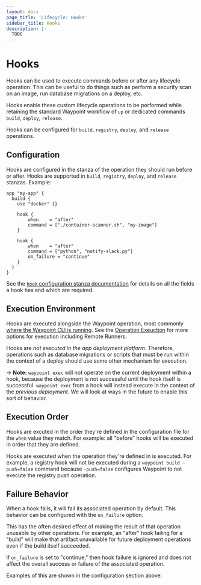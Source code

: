 ```yaml
---
layout: docs
page_title: 'Lifecycle: Hooks'
sidebar_title: Hooks
description: |-
  TODO
---
```


# Hooks

Hooks can be used to execute commands before or after any lifecycle operation.
This can be useful to do things such as perform a security scan on an image,
run database migrations on a deploy, etc.

Hooks enable these custom lifecycle operations to be performed while
retaining the standard Waypoint workflow of `up` or dedicated commands
`build`, `deploy`, `release`.

Hooks can be configured for `build`, `registry`, `deploy`, and `release`
operations.

## Configuration

Hooks are configured in the stanza of the operation they should run
before or after. Hooks are supported in `build`, `registry`, `deploy`,
and `release` stanzas. Example:

```
app "my-app" {
  build {
    use "docker" {}

    hook {
        when    = "after"
        command = ["./container-scanner.sh", "my-image"]
    }

    hook {
        when    = "after"
        command = ["python", "notify-slack.py"]
        on_failure = "continue"
    }
  }
}
```

See the [`hook` configuration stanza documentation](/docs/waypoint-hcl/hook)
for details on all the fields a hook has and which are required.

## Execution Environment

Hooks are executed alongside the Waypoint operation, most commonly [where the Waypoint CLI is running](/docs/internals/execution#most-common-cli-and-a-remote-server).
See the [Operation Exeuction](/docs/internals/execution) for more options for execution including Remote Runners.

Hooks are _not executed in the app deployment platform_. Therefore, operations
such as database migrations or scripts that must be run within the context
of a deploy should use some other mechanism for execution.

-> **Note:** `waypoint exec` will not operate on the current deployment
within a hook, because the deployment is not successful until the hook
itself is successful. `waypoint exec` from a hook will instead execute in the context of the
_previous deployment_. We will look at ways in the future to enable this sort
of behavior.

## Execution Order

Hooks are excuted in the order they're defined in the configuration
file for the `when` value they match. For example: all "before" hooks will be executed in order that they are
defined.

Hooks are executed when the operation they're defined in is executed.
For example, a registry hook will not be executed during a `waypoint build -push=false`
command because `-push=false` configures Waypoint to not execute the
registry push operation.

## Failure Behavior

When a hook fails, it will fail its associated operation by default.
This behavior can be configured with the `on_failure` option.

This has the often desired effect of making the result of that operation
unusable by other operations. For example, an "after" hook failing for a
"build" will make that artifact unavailable for future deployment operations
even if the build itself succeeded.

If `on_failure` is set to "continue," then hook failure is ignored
and does not affect the overall success or failure of the associated operation.

Examples of this are shown in the configuration section above.

